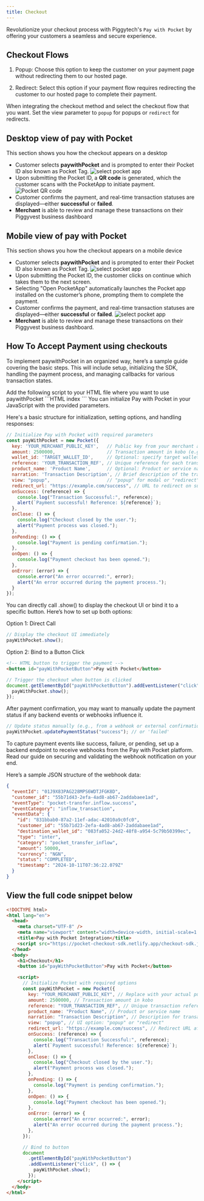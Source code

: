```yaml
---
title: Checkout
---
```


Revolutionize your checkout process with Piggytech's `Pay with Pocket` by offering your customers a seamless and secure experience.

## Checkout Flows
1. Popup: Choose this option to keep the customer on your payment page without redirecting them to our hosted page.

2. Redirect: Select this option if your payment flow requires redirecting the customer to our hosted page to complete their payment.

<Note>When integrating the checkout method and select the checkout flow that you want. Set the view parameter to `popup` for popups or `redirect` for redirects.</Note>

## Desktop view of pay with Pocket
This section shows you how the checkout appears on a desktop

- Customer selects **paywithPocket** and is prompted to enter their Pocket ID also known as Pocket Tag.
  ![select pocket app](/images/select-pay-with-pocket.png)
- Upon submitting the Pocket ID, a **QR code** is generated, which the customer scans with the PocketApp to initiate payment.
  ![Pocket QR code](/images/pocket-qr-code.png)
- Customer confirms the payment, and real-time transaction statuses are displayed—either **successful** or **failed**.
- **Merchant** is able to review and manage these transactions on their Piggyvest business dashboard

## Mobile view of pay with Pocket
This section shows you how the checkout appears on a mobile device

- Customer selects **paywithPocket** and is prompted to enter their Pocket ID also known as Pocket Tag.
  ![select pocket app](/images/select-pay-with-pocket.png)
- Upon submitting the Pocket ID, the customer clicks on continue which takes them to the next screen.
- Selecting "Open PocketApp" automatically launches the Pocket app installed on the customer’s phone, prompting them to complete the payment.
- Customer confirms the payment, and real-time transaction statuses are displayed—either **successful** or **failed**.
  ![select pocket app](/images/pocket-successful.png)
- **Merchant** is able to review and manage these transactions on their Piggyvest business dashboard.

## How To Accept Payment using checkouts

To implement paywithPocket in an organized way, here’s a sample guide covering the basic steps.
This will include setup, initializing the SDK, handling the payment process, and managing callbacks for various transaction states.

<Steps>

<Step title="Include the paywithPocket SDK">
  Add the following script to your HTML file where you want to use paywithPocket
  ```HTML index
  <script src="https://pocket-checkout-sdk.netlify.app/checkout-sdk.js"></script>
  ```
</Step>

<Step title = "Initialize the SDK on Your Web Page">
You can initialize Pay with Pocket in your JavaScript with the provided parameters.

Here's a basic structure for initialization, setting options, and handling responses:

```JavaScript
// Initialize Pay with Pocket with required parameters
const payWithPocket = new Pocket({
  key: 'YOUR_MERCHANT_PUBLIC_KEY',   // Public key from your merchant account
  amount: 2500000,                   // Transaction amount in kobo (e.g., 2500000 = ₦25,000)
  wallet_id: 'TARGET_WALLET_ID',     // Optional: specify target wallet
  reference: 'YOUR_TRANSACTION_REF', // Unique reference for each transaction
  product_name: 'Product Name',      // Optional: Product or service name
  narration: 'Transaction Description', // Brief description of the transaction
  view: "popup",                     // "popup" for modal or "redirect" for new tab
  redirect_url: "https://example.com/success", // URL to redirect on success
  onSuccess: (reference) => {
    console.log("Transaction Successful:", reference);
    alert(`Payment successful! Reference: ${reference}`);
  },
  onClose: () => {
    console.log("Checkout closed by the user.");
    alert("Payment process was closed.");
  },
  onPending: () => {
    console.log("Payment is pending confirmation.");
  },
  onOpen: () => {
    console.log("Payment checkout has been opened.");
  },
  onError: (error) => {
    console.error("An error occurred:", error);
    alert("An error occurred during the payment process.");
  }
});
```

</Step>

<Step title = "Trigger the Checkout UI">
You can directly call .show() to display the checkout UI or bind it to a specific button. Here’s how to set up both options:

Option 1: Direct Call

```jsx
// Display the checkout UI immediately
payWithPocket.show();
```

Option 2: Bind to a Button Click

```HTML
<!-- HTML button to trigger the payment -->
<button id="payWithPocketButton">Pay with Pocket</button>
```

```jsx
// Trigger the checkout when button is clicked
document.getElementById("payWithPocketButton").addEventListener("click", () => {
  payWithPocket.show();
});
```

</Step>

<Step title = "Update Payment Status (Optional)">
After payment confirmation, you may want to manually update the payment status if any backend events or webhooks influence it.

```jsx
// Update status manually (e.g., from a webhook or external confirmation)
payWithPocket.updatePaymentStatus("success"); // or 'failed'
```

</Step>

<Step title = "Receive and validate webhook notification">

To capture payment events like success, failure, or pending, set up a backend endpoint to receive webhooks from the Pay with Pocket platform. Read our guide on securing and validating the webhook notification on your end.

Here’s a sample JSON structure of the webhook data:

```json
{
  "eventId": "01J9X83PAG228MPS6WDTJFGK8D",
  "customer_id": "55b71d43-2efa-4ad8-ab67-2addabaee1ad",
  "eventType": "pocket-transfer.inflow.success",
  "eventCategory": "inflow_transaction",
  "eventData": {
    "id": "831bbab0-87a2-11ef-adac-42010a9c0fc0",
    "customer_id": "55b71d23-2efa-4ad8-ab67-2addabaee1ad",
    "destination_wallet_id": "083fa052-24d2-48f8-a954-5c79b50399ec",
    "type": "inter",
    "category": "pocket_transfer_inflow",
    "amount": 50000,
    "currency": "NGN",
    "status": "COMPLETED",
    "timestamp": "2024-10-11T07:36:22.079Z"
  }
}
```
</Step>

</Steps>

## View the full code snippet below

```html
<!DOCTYPE html>
<html lang="en">
  <head>
    <meta charset="UTF-8" />
    <meta name="viewport" content="width=device-width, initial-scale=1.0" />
    <title>Pay with Pocket Integration</title>
    <script src="https://pocket-checkout-sdk.netlify.app/checkout-sdk.js"></script>
  </head>
  <body>
    <h1>Checkout</h1>
    <button id="payWithPocketButton">Pay with Pocket</button>

    <script>
      // Initialize Pocket with required options
      const payWithPocket = new Pocket({
        key: "YOUR_MERCHANT_PUBLIC_KEY", // Replace with your actual public key
        amount: 2500000, // Transaction amount in kobo
        reference: "YOUR_TRANSACTION_REF", // Unique transaction reference
        product_name: "Product Name", // Product or service name
        narration: "Transaction Description", // Description for transaction
        view: "popup", // UI option: "popup" or "redirect"
        redirect_url: "https://example.com/success", // Redirect URL after success
        onSuccess: (reference) => {
          console.log("Transaction Successful:", reference);
          alert(`Payment successful! Reference: ${reference}`);
        },
        onClose: () => {
          console.log("Checkout closed by the user.");
          alert("Payment process was closed.");
        },
        onPending: () => {
          console.log("Payment is pending confirmation.");
        },
        onOpen: () => {
          console.log("Payment checkout has been opened.");
        },
        onError: (error) => {
          console.error("An error occurred:", error);
          alert("An error occurred during the payment process.");
        },
      });

      // Bind to button
      document
        .getElementById("payWithPocketButton")
        .addEventListener("click", () => {
          payWithPocket.show();
        });
    </script>
  </body>
</html>
```
